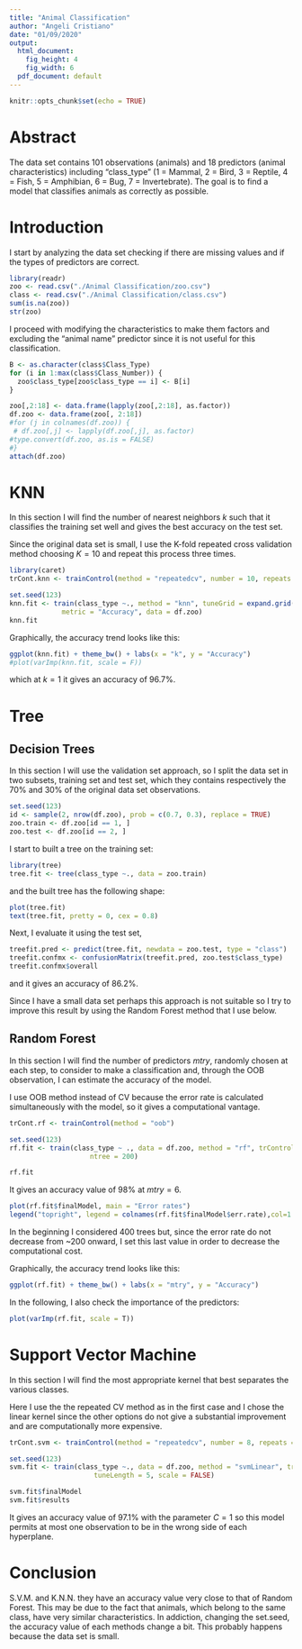 ```yaml
---
title: "Animal Classification"
author: "Angeli Cristiano"
date: "01/09/2020"
output:
  html_document: 
    fig_height: 4
    fig_width: 6
  pdf_document: default
---
```


```r
knitr::opts_chunk$set(echo = TRUE)
```

# Abstract
The data set contains 101 observations (animals) and 18 predictors (animal characteristics) including "class_type" (1 = Mammal, 2 = Bird, 3 = Reptile, 4 = Fish, 5 = Amphibian, 6 = Bug, 7 = Invertebrate).
The goal is to find a model that classifies animals as correctly as possible.


# Introduction

I start by analyzing the data set checking if there are missing values and if the types of predictors are correct.

  
```r
library(readr)
zoo <- read.csv("./Animal Classification/zoo.csv")
class <- read.csv("./Animal Classification/class.csv")
sum(is.na(zoo))
str(zoo)
```

I proceed with modifying the characteristics to make them factors and excluding the "animal name" predictor since it is not useful for this classification.


```r
B <- as.character(class$Class_Type)
for (i in 1:max(class$Class_Number)) {
  zoo$class_type[zoo$class_type == i] <- B[i]
}

zoo[,2:18] <- data.frame(lapply(zoo[,2:18], as.factor))
df.zoo <- data.frame(zoo[, 2:18])
#for (j in colnames(df.zoo)) {
 # df.zoo[,j] <- lapply(df.zoo[,j], as.factor)
#type.convert(df.zoo, as.is = FALSE)
#}
attach(df.zoo)
```


# KNN
In this section I will find the number of nearest neighbors $k$ such that it classifies the training set well and gives the best accuracy on the test set.

Since the original data set is small, I use the K-fold repeated cross validation method choosing $K = 10$ and repeat this process three times.

```r
library(caret)
trCont.knn <- trainControl(method = "repeatedcv", number = 10, repeats = 3)

set.seed(123)
knn.fit <- train(class_type ~., method = "knn", tuneGrid = expand.grid(k = 1:5), trControl = trCont.knn,
             metric = "Accuracy", data = df.zoo)
knn.fit
```

Graphically, the accuracy trend looks like this:

```r
ggplot(knn.fit) + theme_bw() + labs(x = "k", y = "Accuracy")
#plot(varImp(knn.fit, scale = F))
```

which at $k = 1$ it gives an accuracy of $96.7\%$.

# Tree

## Decision Trees
In this section I will use the validation set approach, so I split the data set in two subsets, training set and test set, which they contains respectively the $70\%$ and $30\%$ of the original data set observations.

```r
set.seed(123)
id <- sample(2, nrow(df.zoo), prob = c(0.7, 0.3), replace = TRUE)
zoo.train <- df.zoo[id == 1, ]
zoo.test <- df.zoo[id == 2, ]
```

I start to built a tree on the training set:

```r
library(tree)
tree.fit <- tree(class_type ~., data = zoo.train)
```

and the built tree has the following shape:

```r
plot(tree.fit)
text(tree.fit, pretty = 0, cex = 0.8)
```

Next, I evaluate it using the test set,

```r
treefit.pred <- predict(tree.fit, newdata = zoo.test, type = "class")
treefit.confmx <- confusionMatrix(treefit.pred, zoo.test$class_type)
treefit.confmx$overall
```

and it gives an accuracy of $86.2\%$.

Since I have a small data set perhaps this approach is not suitable so I try to improve this result by using the Random Forest method that I use below.

## Random Forest
In this section I will find the number of predictors $mtry$, randomly chosen at each step, to consider
to make a classification and, through the OOB observation, I can estimate the accuracy of the model.

I use OOB method instead of CV because the error rate is calculated simultaneously with the model, so it gives a computational vantage.

```r
trCont.rf <- trainControl(method = "oob")

set.seed(123)
rf.fit <- train(class_type ~ ., data = df.zoo, method = "rf", trControl = trCont.rf, tuneLength = 10,
                    ntree = 200)
```

```r
rf.fit
```
It gives an accuracy value of $98\%$ at $mtry = 6$.

```r
plot(rf.fit$finalModel, main = "Error rates")
legend("topright", legend = colnames(rf.fit$finalModel$err.rate),col=1:8,cex=0.5,fill=1:8)
```

In the beginning I considered 400 trees but, since the error rate do not decrease from ~200 onward, I set this last value in order to decrease the computational cost.


Graphically, the accuracy trend looks like this:

```r
ggplot(rf.fit) + theme_bw() + labs(x = "mtry", y = "Accuracy")
```

In the following, I also check the importance of the predictors:

```r
plot(varImp(rf.fit, scale = T))
```




# Support Vector Machine

In this section I will find the most appropriate kernel that best separates the various classes.

Here I use the the repeated CV method as in the first case and I chose the linear kernel since the other options do not give a substantial improvement and are computationally more expensive.

```r
trCont.svm <- trainControl(method = "repeatedcv", number = 8, repeats = 3)

set.seed(123)
svm.fit <- train(class_type ~., data = df.zoo, method = "svmLinear", trControl = trCont.svm, 
                     tuneLength = 5, scale = FALSE)
```

```r
svm.fit$finalModel
svm.fit$results
```


It gives an accuracy value of $97.1\%$ with the parameter $C=1$ so this model permits at most one observation to be in the wrong side of each hyperplane.

# Conclusion

S.V.M. and K.N.N. they have an accuracy value very close to that of Random Forest. This may be due to the fact that animals, which belong to the same class, have very similar characteristics.
In addiction, changing the set.seed, the accuracy value of each methods change a bit. This probably happens because the data set is small.
